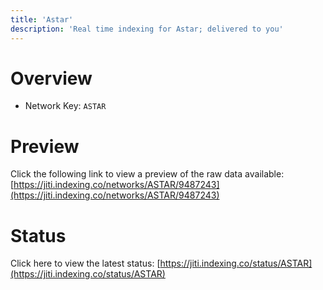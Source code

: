 ```yaml
---
title: 'Astar'
description: 'Real time indexing for Astar; delivered to you'
---
```


# Overview
- Network Key: `ASTAR`

# Preview
Click the following link to view a preview of the raw data available: [https://jiti.indexing.co/networks/ASTAR/9487243](https://jiti.indexing.co/networks/ASTAR/9487243)

# Status
Click here to view the latest status: [https://jiti.indexing.co/status/ASTAR](https://jiti.indexing.co/status/ASTAR)
